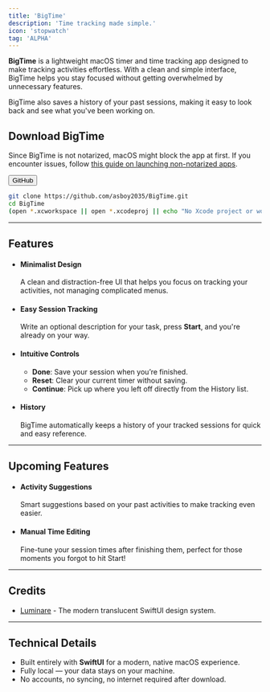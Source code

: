```yaml
---
title: 'BigTime'
description: 'Time tracking made simple.'
icon: 'stopwatch'
tag: 'ALPHA'
---
```


**BigTime** is a lightweight macOS timer and time tracking app designed to make tracking activities effortless. With a clean and simple interface, BigTime helps you stay focused without getting overwhelmed by unnecessary features.

BigTime also saves a history of your past sessions, making it easy to look back and see what you've been working on.

## Download BigTime

Since BigTime is not notarized, macOS might block the app at first.
If you encounter issues, follow [this guide on launching non-notarized apps](https://appleinsider.com/inside/macos/tips/how-to-launch-any-macos-app-even-those-not-notarized-by-apple).

[<button class="borderedButton">GitHub</button>](https://github.com/asboy2035/BigTime/releases)

```bash icon="hammer" Build from Source
git clone https://github.com/asboy2035/BigTime.git
cd BigTime
(open *.xcworkspace || open *.xcodeproj || echo "No Xcode project or workspace found.")
```

---

## Features

- #### Minimalist Design
  A clean and distraction-free UI that helps you focus on tracking your activities, not managing complicated menus.
- #### Easy Session Tracking
  Write an optional description for your task, press **Start**, and you're already on your way.
- #### Intuitive Controls
  - **Done**: Save your session when you’re finished.
  - **Reset**: Clear your current timer without saving.
  - **Continue**: Pick up where you left off directly from the History list.
- #### History
  BigTime automatically keeps a history of your tracked sessions for quick and easy reference.

---

## Upcoming Features

- #### Activity Suggestions
  Smart suggestions based on your past activities to make tracking even easier.
- #### Manual Time Editing
  Fine-tune your session times after finishing them, perfect for those moments you forgot to hit Start!

---

## Credits
- [Luminare](https://github.com/MrKai77/Luminare) - The modern translucent SwiftUI design system.

---

## Technical Details

- Built entirely with **SwiftUI** for a modern, native macOS experience.
- Fully local — your data stays on your machine.
- No accounts, no syncing, no internet required after download.
